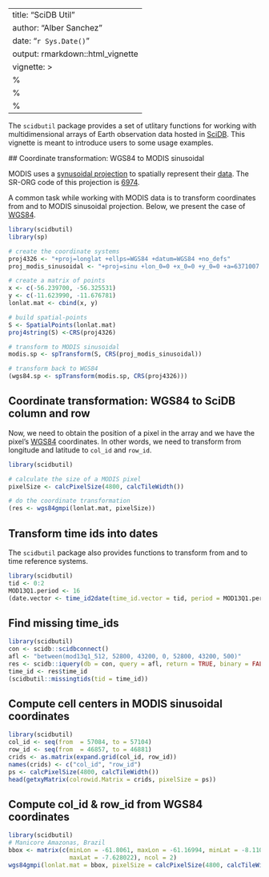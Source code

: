 ---
title: "SciDB Util"
author: "Alber Sanchez"
date: "`r Sys.Date()`"
output: rmarkdown::html_vignette
vignette: >
  %\VignetteIndexEntry{Vignette Title}
  %\VignetteEngine{knitr::rmarkdown}
  %\VignetteEncoding{UTF-8}
  ---
  
  
  
  The `scidbutil` package provides a set of utlitary functions for working with multidimensional arrays of Earth observation data hosted in [SciDB](http://scidb.org/). This vignette is meant to introduce users to some usage examples.
  
  
  
  ## Coordinate transformation: WGS84 to MODIS sinusoidal
  
  MODIS uses a [synusoidal projection](https://en.wikipedia.org/wiki/Sinusoidal_projection) to spatially represent their [data](https://code.env.duke.edu/projects/mget/wiki/SinusoidalMODIS). The SR-ORG code of this projection is [6974](http://spatialreference.org/ref/sr-org/6974/).
  
  A common task while working with MODIS data is to transform coordinates from and to MODIS sinusoidal projection. Below, we present the case of [WGS84](https://en.wikipedia.org/wiki/WGS84).
  
  
```r
library(scidbutil)
library(sp)

# create the coordinate systems
proj4326 <- "+proj=longlat +ellps=WGS84 +datum=WGS84 +no_defs"
proj_modis_sinusoidal <- "+proj=sinu +lon_0=0 +x_0=0 +y_0=0 +a=6371007.181 +b=6371007.181 +units=m +no_defs"

# create a matrix of points
x <- c(-56.239700, -56.325531)
y <- c(-11.623990, -11.676781)
lonlat.mat <- cbind(x, y)

# build spatial-points
S <- SpatialPoints(lonlat.mat)
proj4string(S) <-CRS(proj4326)

# transform to MODIS sinusoidal
modis.sp <- spTransform(S, CRS(proj_modis_sinusoidal))

# transform back to WGS84
(wgs84.sp <- spTransform(modis.sp, CRS(proj4326)))
```


## Coordinate transformation: WGS84 to SciDB column and row

Now, we need to obtain the position of a pixel in the array and we have the pixel's  [WGS84](https://en.wikipedia.org/wiki/WGS84) coordinates. In other words, we need to transform from longitude and latitude to `col_id` and `row_id`.

```r
library(scidbutil)

# calculate the size of a MODIS pixel
pixelSize <- calcPixelSize(4800, calcTileWidth())

# do the coordinate transformation
(res <- wgs84gmpi(lonlat.mat, pixelSize))
```


## Transform time ids into dates

The `scidbutil` package also provides functions to transform from and to time reference systems.


```r
library(scidbutil)
tid <- 0:2
MOD13Q1.period <- 16 
(date.vector <- time_id2date(time_id.vector = tid, period = MOD13Q1.period))
```


## Find missing time_ids

```r
library(scidbutil)
con <- scidb::scidbconnect()
afl <- "between(mod13q1_512, 52800, 43200, 0, 52800, 43200, 500)"
res <- scidb::iquery(db = con, query = afl, return = TRUE, binary = FALSE)
time_id <- res$time_id
(scidbutil::missingtids(tid = time_id))
```


## Compute cell centers in MODIS sinusoidal coordinates
```r
library(scidbutil)
col_id <- seq(from  = 57084, to = 57104)
row_id <- seq(from  = 46857, to = 46881)
crids <- as.matrix(expand.grid(col_id, row_id))
names(crids) <- c("col_id", "row_id")
ps <- calcPixelSize(4800, calcTileWidth())
head(getxyMatrix(colrowid.Matrix = crids, pixelSize = ps))
```


## Compute col_id & row_id from WGS84 coordinates
```r
library(scidbutil)
# Manicore Amazonas, Brazil
bbox <- matrix(c(minLon = -61.8061, maxLon = -61.16994, minLat = -8.110165, 
                 maxLat = -7.628022), ncol = 2)
wgs84gmpi(lonlat.mat = bbox, pixelSize = calcPixelSize(4800, calcTileWidth()))
```
